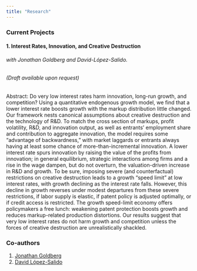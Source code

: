 ```yaml
---
title: "Research"
---
```


### Current Projects

#### 1. Interest Rates, Innovation, and Creative Destruction
###### with Jonathan Goldberg and David-López-Salido.
###### (Draft available upon request)

Abstract: Do very low interest rates harm innovation, long-run growth, and competition? Using a quantitative endogenous growth model, we find that a lower interest rate boosts growth with the markup distribution little changed. Our framework nests canonical assumptions about creative destruction and the technology of R&D. To match the cross section of markups, profit volatility, R&D, and innovation output, as well as entrants' employment share and contribution to aggregate innovation, the model requires some "advantage of backwardness," with market laggards or entrants always having at least some chance of more-than-incremental innovation. A lower interest rate spurs innovation by raising the value of the profits from innovation; in general equilibrium, strategic interactions among firms and a rise in the wage dampen, but do not overturn, the valuation-driven increase in R&D and growth. To be sure, imposing severe (and counterfactual) restrictions on creative destruction leads to a growth "speed limit" at low interest rates, with growth declining as the interest rate falls. However, this decline in growth reverses under modest departures from these severe restrictions, if labor supply is elastic, if patent policy is adjusted optimally, or if credit access is restricted. The growth speed-limit economy offers policymakers a free lunch: weakening patent protection boosts growth and reduces markup-related production distortions. Our results suggest that very low interest rates do not harm growth and competition unless the forces of creative destruction are unrealistically shackled.

### Co-authors
1. [Jonathan Goldberg](https://scholar.google.com/citations?user=WOBQhOwAAAAJ&hl=en)
2. [David López-Salido](https://scholar.google.com/citations?user=iaDKz_0AAAAJ&hl=en)